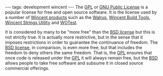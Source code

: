 ---
tags: development wincent
---
The [[GPL]] or [[GNU Public License]] is a popular license for free and open source software. It is the license used by a number of [[Wincent products]] such as the [[Walrus]], [[Wincent Build Tools]], [[Wincent Strings Utility]] and [[WOTest]].

It is considered by many to be "more free" than the [[BSD license]] but this is not strictly true. It is actually more restrictive, but in the sense that it imposes restrictions in order to guarantee the continuance of freedom. The [[BSD license]], in comparison, is even more free, but that includes the freedom to deny others the same freedom. That is, the [[GPL]] ensures that once code is released under the [[GPL]] it will always remain free, but the [[BSD]] allows people to take free software and subsume it in closed source commercial offerings.
